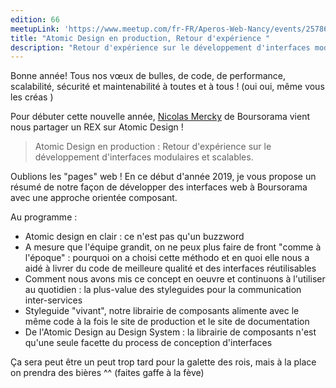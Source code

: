 ```yaml
---
edition: 66
meetupLink: 'https://www.meetup.com/fr-FR/Aperos-Web-Nancy/events/257863625/'
title: "Atomic Design en production, Retour d'expérience "
description: "Retour d'expérience sur le développement d'interfaces modulaires et scalables."
---
```


Bonne année! Tous nos vœux de bulles, de code, de performance, scalabilité, sécurité et maintenabilité à toutes et à tous ! (oui oui, même vous les créas )

Pour débuter cette nouvelle année, [Nicolas Mercky](https://twitter.com/nickyskool) de Boursorama vient nous partager un REX sur Atomic Design !

> Atomic Design en production : Retour d'expérience sur le développement d'interfaces modulaires et scalables.

Oublions les "pages" web ! En ce début d'année 2019, je vous propose un résumé de notre façon de développer des interfaces web à Boursorama avec une approche orientée composant.

Au programme :

-   Atomic design en clair : ce n'est pas qu'un buzzword
-   A mesure que l'équipe grandit, on ne peux plus faire de front "comme à l'époque" : pourquoi on a choisi cette méthodo et en quoi elle nous a aidé à livrer du code de meilleure qualité et des interfaces réutilisables
-   Comment nous avons mis ce concept en oeuvre et continuons à l'utiliser au quotidien : la plus-value des styleguides pour la communication inter-services
-   Styleguide "vivant", notre librairie de composants alimente avec le même code à la fois le site de production et le site de documentation
-   De l'Atomic Design au Design System : la librairie de composants n'est qu'une seule facette du process de conception d'interfaces

Ça sera peut être un peut trop tard pour la galette des rois, mais à la place on prendra des bières ^^ (faites gaffe à la fève)
